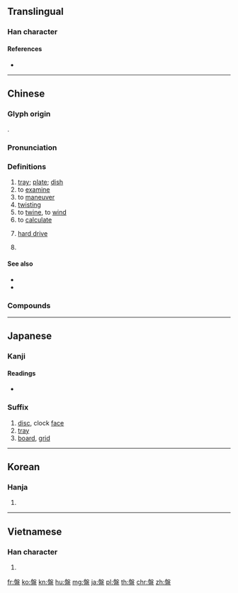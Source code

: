 {{character info/new}}
{{also|盘}}
==Translingual==

===Han character===
{{Han char|rn=108|rad=皿|as=10|sn=15|four=27107|canj=HEBT|ids=⿱般皿}}

====References====
* {{Han ref|kx=0796.090|dkj=23036|dj=1211.020|hdz=42568.030|uh=76E4|ud=30436|bh=BD4C|bd=48460}}

----

==Chinese==
{{zh-forms|s=盘}}

===Glyph origin===
{{Han etym}}
{{Han compound|般|皿|c1=p|c2=s|ls=psc}}.

===Pronunciation===
{{zh-pron
|m=pán
|c=pun4
|h=pfs=
|md=
|mn=phoân/xm,zz:poân/pôaⁿ
|mn_note=poân/phoân - literary; pôaⁿ - vernacular
|w=
|mc=y
|oc=y
|cat=n,v,pn
}}

===Definitions===
{{zh-hanzi}}

# [[tray]]; [[plate]]; [[dish]]
# to [[examine]]
# to [[maneuver]]
# [[twisting]]
# to [[twine]], to [[wind]]
# to [[calculate]]
# {{lb|zh|computing}} [[hard drive]]
#: {{zh-x|網盤|cloud drive}}
# {{surname|lang=zh}}

====See also====
* {{zh-l|碟}}
* {{zh-l|𥐵}}

===Compounds===
{{zh-der|光盤|寶寶盤:[[pu pu platter]]|鍵盤|盤剝|盤仔|向盤|中盤|不對盤|交盤|不得臺盤|小算盤|全盤|不上臺盤|字盤|和盤托出|地盤下陷|占地盤|八角金盤|出盤|小盤|底盤|冰盤|唱盤|大盤|大放盤|下盤|崩盤|安如盤石|全盤托出|吸盤|委身玉盤|如意算盤|大盤大碗|中盤商|一盤散沙|回盤|冷盤|地盤|報盤兒的|定盤星|全盤否定|勸盤|盤纏|盤互|盤饌|盤弄|盤腿而坐|盤石之固|盤菜|招盤|扯閑盤兒|晬盤|盤問|湯盤|打細算盤|打打算盤|盤盒機|磨盤|打算盤|盤底朝天|窩盤|盤瓠石室|打野盤兒|沒算盤|盤庫|盤水加劍|盤瓠|盤盤|盤驗|撥盤|方向盤|打磨盤|星盤|犬牙盤石|盤攏|盤結|打小算盤|盤薄|盤球|潛盤|洗盤|盤貨|碗盤|暗盤|盤算|盤兒|托盤|沙盤|杯盤狼藉|盤坐|晶盤|盤放|盤運|盤考|掌盤|收盤|操盤|盤龍髻|秤盤子|明盤|盤梯|盤遊|盤踞|破盤|盤據|硬語盤空|盤陀|玉盤|短盤|盤桓|盤香|爛銀盤|洋盤|棋盤|盤龍癖|盤龍|盤點|盤鴉|盤馬|盤頭丫頭|盤面|盤錯|盤道|盤蹲|盤踅|盤谷|盤詰|盤術|盤蛇|盤膝而坐|盤腿|盤羊|盤繞|盤紆|盤程|盤石之安|盤石|盤盂|盤玉|盤牙|盤灌法|盤涉|盤水|盤槓子|盤案|盤查|盤松|盤曲|盤店|盤帳|盤川|盤山|盤尼西林|盤存|盤子|盤堆|盤固草|盤古大陸|盤古國|盤古|盤中詩|盡盤將軍|盤匜|盤旋曲折|盤飧|盤舞|打盤旋|盤槅|瓦器蚌盤|盤逸|盤根問底|盤話|盤辮子|盤察|澡盤|春盤|查盤|盤馬彎弓|攢盤|營盤|盤桓髻|牙盤日|激光視盤|盤旋|有胎盤類|盤礴|盤秤|杯盤狼籍|打攢盤|淚盤如露|盤子頭|海盤車|盤獲|盤根錯節|殷盤|盤亙|油盤|沙盤推演|碾盤|盤街|放盤|盤攪|拼盤|盤陀石|盤渦|盤究|果盤|盤陀路|撥算盤|杯盤舞|材堪盤錯|盤膝|旋車盤|盤整|盤費|散氏盤|盤讓|打鐵算盤|鍵盤樂器|講盤兒|羅盤儀|筭盤|閒盤兒|輪盤|躧盤|龍盤虎踞|錯節盤根|開盤|駕駛盤|羅盤|算盤子兒|通盤|飛盤|胚盤|算盤珠|辛盤|絞盤|算盤|臉盤兒|虎踞龍盤|調色盤|輪盤賭|覆盤難照|鬼算盤|臺盤|胎盤|開平盤|骨盤|香盤子|餪盤|配電盤|老樹盤根|頂盤|紅盤|鐵算盤|覆盤|露盤兒|簇盤|雷射唱盤|講盤子|開紅盤|開盤子|羅盤針|高臺盤|羅盤座|轉盤|端盤子|茶盤|護盤|起電盤|重利盤剝|開盤價|胎盤素|表盤|落盤|號碼盤}}

----

==Japanese==

===Kanji===
{{ja-kanji|grade=c|rs=皿10}}

====Readings====
* {{ja-readings|goon=[[ばん]] (ban)|kanon=[[はん]] (han)|kun=[[おおざら]] (oozara), [[たらい]] (tarai)}}

===Suffix===
{{ja-pos|suffix|ばん}}

# [[disc]], clock [[face]]
# [[tray]]
# [[board]], [[grid]]

----

==Korean==

===Hanja===
{{ko-hanja|hangeul=[[반]]|eumhun=|rv=ban|mr=pan|y=pan}}

# {{defn|lang=ko|sort=皿10}}

----

==Vietnamese==

===Han character===
{{vi-hantu|[[bàn]], [[mâm]]|rs=皿10}}

# {{defn|lang=vi|sort=皿10}}

[[fr:盤]]
[[ko:盤]]
[[kn:盤]]
[[hu:盤]]
[[mg:盤]]
[[ja:盤]]
[[pl:盤]]
[[th:盤]]
[[chr:盤]]
[[zh:盤]]
